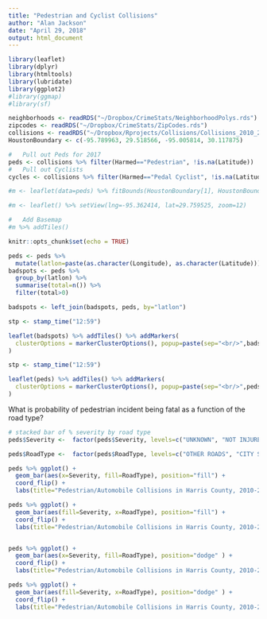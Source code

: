 ```yaml
---
title: "Pedestrian and Cyclist Collisions"
author: "Alan Jackson"
date: "April 29, 2018"
output: html_document
---
```


```r

library(leaflet)
library(dplyr)
library(htmltools)
library(lubridate)
library(ggplot2)
#library(ggmap)
#library(sf)

neighborhoods <- readRDS("~/Dropbox/CrimeStats/NeighborhoodPolys.rds")
zipcodes <- readRDS("~/Dropbox/CrimeStats/ZipCodes.rds")
collisions <- readRDS("~/Dropbox/Rprojects/Collisions/Collisions_2010_2017nozip.rds")
HoustonBoundary <- c(-95.789963, 29.518566, -95.005814, 30.117875)

#   Pull out Peds for 2017
peds <- collisions %>% filter(Harmed=="Pedestrian", !is.na(Latitude)) 
#   Pull out Cyclists
cycles <- collisions %>% filter(Harmed=="Pedal Cyclist", !is.na(Latitude))

#m <- leaflet(data=peds) %>% fitBounds(HoustonBoundary[1], HoustonBoundary[2], HoustonBoundary[3], HoustonBoundary[4])

#m <- leaflet() %>% setView(lng=-95.362414, lat=29.759525, zoom=12)

#   Add Basemap
#m %>% addTiles()

knitr::opts_chunk$set(echo = TRUE)
```


```r

peds <- peds %>% 
  mutate(latlon=paste(as.character(Longitude), as.character(Latitude)))
badspots <- peds %>%
  group_by(latlon) %>%
  summarise(total=n()) %>%
  filter(total>0)

badspots <- left_join(badspots, peds, by="latlon")

stp <- stamp_time("12:59")

leaflet(badspots) %>% addTiles() %>% addMarkers(
  clusterOptions = markerClusterOptions(), popup=paste(sep="<br/>",badspots$Severity, badspots$Crash_Date, stp(badspots$Crash_Time))
)
```


```r

stp <- stamp_time("12:59")

leaflet(peds) %>% addTiles() %>% addMarkers(
  clusterOptions = markerClusterOptions(), popup=paste(sep="<br/>",peds$Severity, peds$Crash_Date, stp(peds$Crash_Time))
)

```

What is probability of pedestrian incident being fatal as
a function of the road type?

```r

# stacked bar of % severity by road type
peds$Severity <-  factor(peds$Severity, levels=c("UNKNOWN", "NOT INJURED", "POSSIBLE INJURY", "NON-INCAPACITATING", "SUSPECTED SERIOUS INJURY", "FATAL"))

peds$RoadType <-  factor(peds$RoadType, levels=c("OTHER ROADS", "CITY STREET", "COUNTY ROAD", "FARM TO MARKET", "TOLLWAY", "US & STATE HIGHWAYS","INTERSTATE"))

peds %>% ggplot() +
  geom_bar(aes(x=Severity, fill=RoadType), position="fill") +
  coord_flip() +
  labs(title="Pedestrian/Automobile Collisions in Harris County, 2010-2017", y="Fraction of Incidents")

peds %>% ggplot() +
  geom_bar(aes(fill=Severity, x=RoadType), position="fill") +
  coord_flip() +
  labs(title="Pedestrian/Automobile Collisions in Harris County, 2010-2017", y="Fraction of Incidents")


peds %>% ggplot() +
  geom_bar(aes(x=Severity, fill=RoadType), position="dodge" ) +
  coord_flip() +
  labs(title="Pedestrian/Automobile Collisions in Harris County, 2010-2017")

peds %>% ggplot() +
  geom_bar(aes(fill=Severity, x=RoadType), position="dodge" ) +
  coord_flip() +
  labs(title="Pedestrian/Automobile Collisions in Harris County, 2010-2017")


```

